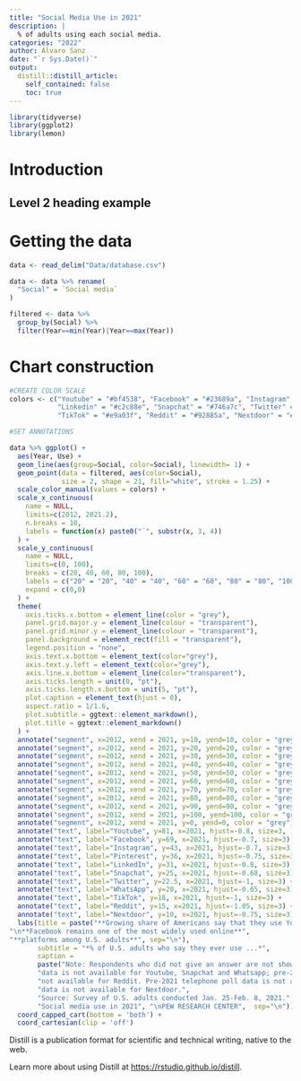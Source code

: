 ```yaml
---
title: "Social Media Use in 2021"
description: |
  % of adults using each social media.
categories: "2022" 
author: Álvaro Sanz 
date: "`r Sys.Date()`"
output:
  distill::distill_article:
    self_contained: false
    toc: true
---
```

```r

library(tidyverse)
library(ggplot2)
library(lemon)

```


# Introduction

## Level 2 heading example

# Getting the data

```r

data <- read_delim("Data/database.csv")

data <- data %>% rename(
  "Social" = `Social media`
)

filtered <- data %>% 
  group_by(Social) %>% 
  filter(Year==min(Year)|Year==max(Year))

```

# Chart construction

```r
#CREATE COLOR SCALE
colors <- c("Youtube" = "#bf4538", "Facebook" = "#23689a", "Instagram" = "#6c9acf", "Pinterest" = "#747a46",
            "Linkedin" = "#c2c88e", "Snapchat" = "#746a7c", "Twitter" = "#d1aa42", "Whatsapp" = "#253a5c",
            "TikTok" = "#e9a03f", "Reddit" = "#92885a", "Nextdoor" = "#e28377" )

#SET ANNOTATIONS

data %>% ggplot() +
  aes(Year, Use) +
  geom_line(aes(group=Social, color=Social), linewidth= 1) +
  geom_point(data = filtered, aes(color=Social),
             size = 2, shape = 21, fill="white", stroke = 1.25) +
  scale_color_manual(values = colors) +
  scale_x_continuous(
    name = NULL,
    limits=c(2012, 2021.2),
    n.breaks = 10,
    labels = function(x) paste0("´", substr(x, 3, 4))
  ) +
  scale_y_continuous(
    name = NULL,
    limits=c(0, 100),
    breaks = c(20, 40, 60, 80, 100),
    labels = c("20" = "20", "40" = "40", "60" = "60", "80" = "80", "100" = "100%"),
    expand = c(0,0)
  ) +
  theme(
    axis.ticks.x.bottom = element_line(color = "grey"),
    panel.grid.major.y = element_line(colour = "transparent"),
    panel.grid.minor.y = element_line(colour = "transparent"),
    panel.background = element_rect(fill = "transparent"),
    legend.position = "none",
    axis.text.x.bottom = element_text(color="grey"),
    axis.text.y.left = element_text(color="grey"),
    axis.line.x.bottom = element_line(color="transparent"),
    axis.ticks.length = unit(0, "pt"),
    axis.ticks.length.x.bottom = unit(5, "pt"),
    plot.caption = element_text(hjust = 0),
    aspect.ratio = 1/1.6,
    plot.subtitle = ggtext::element_markdown(),
    plot.title = ggtext::element_markdown()
  ) +
  annotate("segment", x=2012, xend = 2021, y=10, yend=10, color = "grey", linetype="dotted") +
  annotate("segment", x=2012, xend = 2021, y=20, yend=20, color = "grey", linetype="dotted") +
  annotate("segment", x=2012, xend = 2021, y=30, yend=30, color = "grey", linetype="dotted") +
  annotate("segment", x=2012, xend = 2021, y=40, yend=40, color = "grey", linetype="dotted") +
  annotate("segment", x=2012, xend = 2021, y=50, yend=50, color = "grey", linetype="dotted") +
  annotate("segment", x=2012, xend = 2021, y=60, yend=60, color = "grey", linetype="dotted") +
  annotate("segment", x=2012, xend = 2021, y=70, yend=70, color = "grey", linetype="dotted") +
  annotate("segment", x=2012, xend = 2021, y=80, yend=80, color = "grey", linetype="dotted") +
  annotate("segment", x=2012, xend = 2021, y=90, yend=90, color = "grey", linetype="dotted") +
  annotate("segment", x=2012, xend = 2021, y=100, yend=100, color = "grey", linetype="dotted") +
  annotate("segment", x=2012, xend = 2021, y=0, yend=0, color = "grey") +
  annotate("text", label="Youtube", y=81, x=2021, hjust=-0.8, size=3, ) +
  annotate("text", label="Facebook", y=69, x=2021, hjust=-0.7, size=3) +
  annotate("text", label="Instagram", y=43, x=2021, hjust=-0.7, size=3) +
  annotate("text", label="Pinterest", y=36, x=2021, hjust=-0.75, size=3) +
  annotate("text", label="LinkedIn", y=31, x=2021, hjust=-0.8, size=3) +
  annotate("text", label="Snapchat", y=25, x=2021, hjust=-0.68, size=3) +
  annotate("text", label="Twitter", y=22.5, x=2021, hjust=-1, size=3) +
  annotate("text", label="WhatsApp", y=20, x=2021, hjust=-0.65, size=3) +
  annotate("text", label="TikTok", y=18, x=2021, hjust=-1, size=3) +
  annotate("text", label="Reddit", y=15, x=2021, hjust=-1.05, size=3) +
  annotate("text", label="Nextdoor", y=10, x=2021, hjust=-0.75, size=3) +
  labs(title = paste("**Growing share of Americans say that they use Youtube;**", 
"\n**Facebook remains one of the most widely used online**",
"**platforms among U.S. adults**", sep="\n"),
       subtitle = "*% of U.S. adults who say they ever use ...*",
       caption = 
       paste("Note: Respondents who did not give an answer are not shown. Pre-2018 telephone poll",
       "data is not available for Youtube, Snapchat and Whatsapp; pre-2019 telephone poll data is",
       "not available for Reddit. Pre-2021 telephone poll data is not available for TikTok. Trend",
       "data is not available for Nextdoor.",
       "Source: Survey of U.S. adults conducted Jan. 25-Feb. 8, 2021.", 
       "Social media use in 2021", "\nPEW RESEARCH CENTER",  sep="\n")) +
  coord_capped_cart(bottom = 'both') +
  coord_cartesian(clip = 'off')

```


Distill is a publication format for scientific and technical writing, native to the web.

Learn more about using Distill at <https://rstudio.github.io/distill>.


